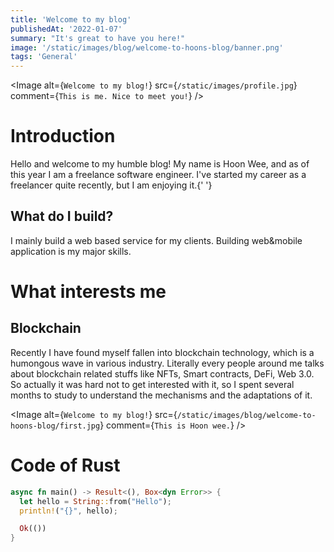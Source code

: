 ```yaml
---
title: 'Welcome to my blog'
publishedAt: '2022-01-07'
summary: "It's great to have you here!"
image: '/static/images/blog/welcome-to-hoons-blog/banner.png'
tags: 'General'
---
```


<Image
  alt={`Welcome to my blog!`}
  src={`/static/images/profile.jpg`}
  comment={`This is me. Nice to meet you!`}
/>
# Introduction

Hello and welcome to my humble blog! My name is Hoon Wee, and as of
this year I am a freelance software engineer. I've started my career as a freelancer
quite recently, but I am enjoying it.{' '}

## What do I build?

I mainly build a web based service for my clients. Building web&mobile application is my major skills.

# What interests me

## Blockchain

Recently I have found myself fallen into blockchain technology, which is a humongous wave in various industry.
Literally every people around me talks about blockchain related stuffs like NFTs, Smart contracts, DeFi, Web 3.0.
So actually it was hard not to get interested with it, so I spent several months to study to understand the mechanisms
and the adaptations of it.

<Image
  alt={`Welcome to my blog!`}
  src={`/static/images/blog/welcome-to-hoons-blog/first.jpg`}
  comment={`This is Hoon wee.`}
/>

# Code of Rust

```rust:main.rs
async fn main() -> Result<(), Box<dyn Error>> {
  let hello = String::from("Hello");
  println!("{}", hello);

  Ok(())
}
```
